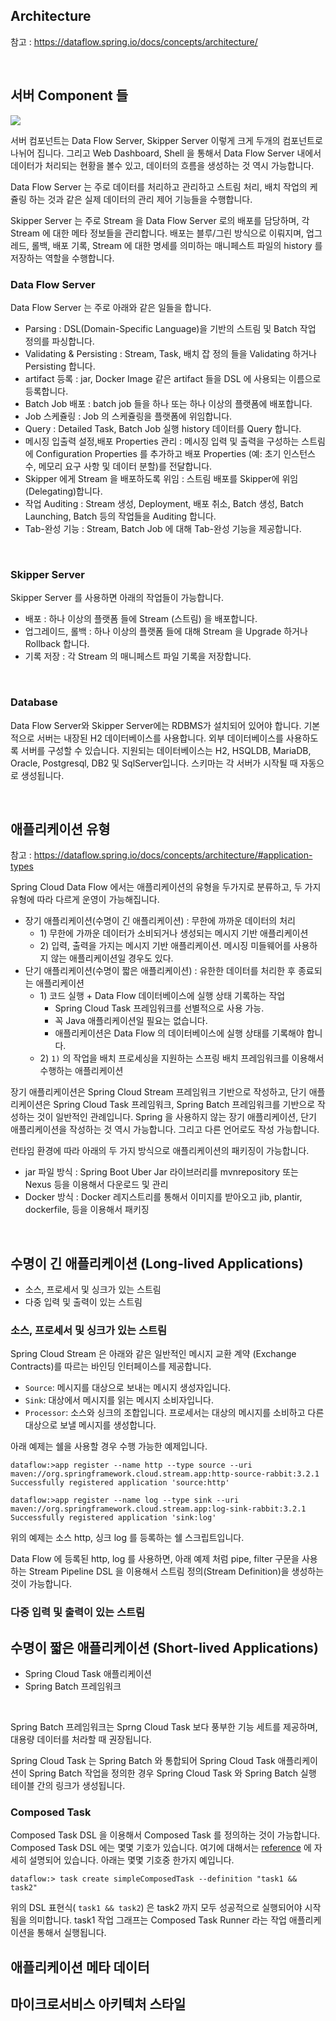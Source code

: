 ## Architecture

참고 : https://dataflow.spring.io/docs/concepts/architecture/

<br/>



## 서버 Component 들

![](https://dataflow.spring.io/static/19e89c2894aa4586aec3336ac4e6954b/5105f/arch-overview.webp)

서버 컴포넌트는 Data Flow Server, Skipper Server 이렇게 크게 두개의 컴포넌트로 나뉘어 집니다. 그리고 Web Dashboard, Shell 을 통해서 Data Flow Server 내에서 데이터가 처리되는 현황을 볼수 있고, 데이터의 흐름을 생성하는 것 역시 가능합니다.<br/>

Data Flow Server 는 주로 데이터를 처리하고 관리하고 스트림 처리, 배치 작업의 케쥴링 하는 것과 같은 실제 데이터의 관리 제어 기능들을 수행합니다.<br/>

Skipper Server 는 주로 Stream 을 Data Flow Server 로의 배포를 담당하며, 각 Stream 에 대한 메타 정보들을 관리합니다. 배포는 블루/그린 방식으로 이뤄지며, 업그레드, 롤백, 배포 기록, Stream 에 대한 명세를 의미하는 매니페스트 파일의 history 를 저장하는 역할을 수행합니다.<br/>



### Data Flow Server

Data Flow Server 는 주로 아래와 같은 일들을 합니다.

- Parsing : DSL(Domain-Specific Language)을 기반의 스트림 및 Batch 작업 정의를 파싱합니다.
- Validating & Persisting : Stream, Task, 배치 잡 정의 들을 Validating 하거나 Persisting 합니다.
- artifact 등록 : jar, Docker Image 같은 artifact 들을 DSL 에 사용되는 이름으로 등록합니다.
- Batch Job 배포 : batch job 들을 하나 또는 하나 이상의 플랫폼에 배포합니다.
- Job 스케쥴링 : Job 의 스케쥴링을 플랫폼에 위임합니다.
- Query : Detailed Task, Batch Job 실행 history 데이터를 Query 합니다.
- 메시징 입출력 설정,배포 Properties 관리 : 메시징 입력 및 출력을 구성하는 스트림에 Configuration Properties 를 추가하고 배포 Properties (예: 초기 인스턴스 수, 메모리 요구 사항 및 데이터 분할)를 전달합니다.
- Skipper 에게 Stream 을 배포하도록 위임 : 스트림 배포를 Skipper에 위임(Delegating)합니다.
- 작업 Auditing : Stream 생성, Deployment, 배포 취소, Batch 생성, Batch Launching, Batch 등의 작업들을 Auditing 합니다. 
- Tab-완성 기능 : Stream, Batch Job 에 대해 Tab-완성 기능을 제공합니다.

<br/>



### Skipper Server

Skipper Server 를 사용하면 아래의 작업들이 가능합니다.

- 배포 : 하나 이상의 플랫폼 들에 Stream (스트림) 을 배포합니다.
- 업그레이드, 롤백 : 하나 이상의 플랫폼 들에 대해 Stream 을 Upgrade 하거나 Rollback 합니다.
- 기록 저장 : 각 Stream 의 매니페스트 파일 기록을 저장합니다.

<br/>



### Database

Data Flow Server와 Skipper Server에는 RDBMS가 설치되어 있어야 합니다. 기본적으로 서버는 내장된 H2 데이터베이스를 사용합니다. 외부 데이터베이스를 사용하도록 서버를 구성할 수 있습니다. 지원되는 데이터베이스는 H2, HSQLDB, MariaDB, Oracle, Postgresql, DB2 및 SqlServer입니다. 스키마는 각 서버가 시작될 때 자동으로 생성됩니다.

<br/>



## 애플리케이션 유형

참고 : https://dataflow.spring.io/docs/concepts/architecture/#application-types

Spring Cloud Data Flow 에서는 애플리케이션의 유형을 두가지로 분류하고, 두 가지 유형에 따라 다르게 운영이 가능해집니다.

- 장기 애플리케이션(수명이 긴 애플리케이션) : 무한에 까까운 데이터의 처리
  - 1\) 무한에 가까운 데이터가 소비되거나 생성되는 메시지 기반 애플리케이션 
  - 2\) 입력, 출력을 가지는 메시지 기반 애플리케이션. 메시징 미들웨어를 사용하지 않는 애플리케이션일 경우도 있다.
- 단기 애플리케이션(수명이 짧은 애플리케이션) : 유한한 데이터를 처리한 후 종료되는 애플리케이션
  - 1\) 코드 실행 + Data Flow 데이터베이스에 실행 상태 기록하는 작업
    - Spring Cloud Task 프레임워크를 선별적으로 사용 가능. 
    - 꼭 Java 애플리케이션일 필요는 없습니다.
    - 애플리케이션은 Data Flow 의 데이터베이스에 실행 상태를 기록해야 합니다.
  - 2\)  `1)` 의 작업을 배치 프로세싱을 지원하는 스프링 배치 프레임워크를 이용해서 수행하는 애플리케이션



장기 애플리케이션은 Spring Cloud Stream 프레임워크 기반으로 작성하고, 단기 애플리케이션은 Spring Cloud Task 프레임워크, Spring Batch 프레임워크를 기반으로 작성하는 것이 일반적인 관례입니다. Spring 을 사용하지 않는 장기 애플리케이션, 단기 애플리케이션을 작성하는 것 역시 가능합니다. 그리고 다른 언어로도 작성 가능합니다.<br/>



런타임 환경에 따라 아래의 두 가지 방식으로 애플리케이션의 패키징이 가능합니다.

- jar 파일 방식 : Spring Boot Uber Jar 라이브러리를 mvnrepository 또는 Nexus 등을 이용해서 다운로드 및 관리
- Docker 방식 : Docker 레지스트리를 통해서 이미지를 받아오고 jib, plantir, dockerfile, 등을 이용해서 패키징

<br/>



## 수명이 긴 애플리케이션 (Long-lived Applications)

- 소스, 프로세서 및 싱크가 있는 스트림
- 다중 입력 및 출력이 있는 스트림



### 소스, 프로세서 및 싱크가 있는 스트림

Spring Cloud Stream 은 아래와 같은 일반적인 메시지 교환 계약 (Exchange Contracts)를 따르는  바인딩 인터페이스를 제공합니다. 

- `Source`: 메시지를 대상으로 보내는 메시지 생성자입니다.
- `Sink`: 대상에서 메시지를 읽는 메시지 소비자입니다.
- `Processor`: 소스와 싱크의 조합입니다. 프로세서는 대상의 메시지를 소비하고 다른 대상으로 보낼 메시지를 생성합니다.



아래 예제는 쉘을 사용할 경우 수행 가능한 예제입니다.

```plain
dataflow:>app register --name http --type source --uri maven://org.springframework.cloud.stream.app:http-source-rabbit:3.2.1
Successfully registered application 'source:http'

dataflow:>app register --name log --type sink --uri maven://org.springframework.cloud.stream.app:log-sink-rabbit:3.2.1
Successfully registered application 'sink:log'
```

위의 예제는 소스 http, 싱크 log 를 등록하는 쉘 스크립트입니다.<br/>

Data Flow 에 등록된 http, log 를 사용하면, 아래 예제 처럼 pipe, filter 구문을 사용하는 Stream Pipeline DSL 을 이용해서 스트림 정의(Stream Definition)을 생성하는 것이 가능합니다.<br/>



### 다중 입력 및 출력이 있는 스트림





## 수명이 짧은 애플리케이션 (Short-lived Applications)

- Spring Cloud Task 애플리케이션
- Spring Batch 프레임워크

<br/>



Spring Batch 프레임워크는 Sprng Cloud Task 보다 풍부한 기능 세트를 제공하며, 대용량 데이터를 처라할 때 권장됩니다.<br/>

Spring Cloud Task 는 Spring Batch 와 통합되어 Spring Cloud Task 애플리케이션이 Spring Batch 작업을 정의한 경우 Spring Cloud Task 와 Spring Batch 실행 테이블 간의 링크가 생성됩니다.<br/>



### Composed Task

Composed Task DSL 을 이용해서 Composed Task 를 정의하는 것이 가능합니다. Composed Task DSL 에는 몇몇 기호가 있습니다.  여기에 대해서는 [reference](https://docs.spring.io/spring-cloud-dataflow/docs/2.11.2/reference/htmlsingle/#spring-cloud-dataflow-composed-tasks) 에 자세히 설명되어 있습니다. 아래는 몇몇 기호중 한가지 예입니다.

```plain
dataflow:> task create simpleComposedTask --definition "task1 && task2"
```

위의 DSL 표현식( `task1 && task2`) 은 task2 까지 모두 성공적으로 실행되어야 시작됨을 의미합니다. task1 작업 그래프는 Composed Task Runner 라는 작업 애플리케이션을 통해서 실행됩니다.<br/>



## 애플리케이션 메타 데이터



## 마이크로서비스 아키텍처 스타일

